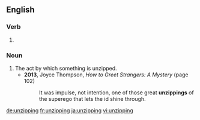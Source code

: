 ==English==

===Verb===
{{head|en|present participle}}

# {{present participle of|unzip|lang=en|nocat=1}}

===Noun===
{{en-noun}}

# The act by which something is unzipped.
#* '''2013''', Joyce Thompson, ''How to Greet Strangers: A Mystery'' (page 102)
#*: It was impulse, not intention, one of those great '''unzippings''' of the superego that lets the id shine through.

[[de:unzipping]]
[[fr:unzipping]]
[[ja:unzipping]]
[[vi:unzipping]]